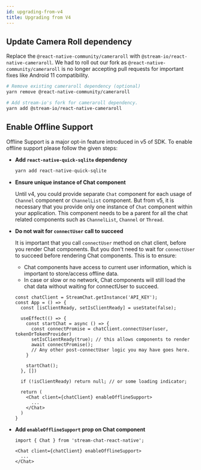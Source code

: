 ```yaml
---
id: upgrading-from-v4
title: Upgrading from V4
---
```



## Update Camera Roll dependency

Replace the `@react-native-community/cameraroll` with `@stream-io/react-native-cameraroll`. We had to roll out our fork as `@react-native-community/cameraroll` is no longer accepting pull requests for important fixes like Android 11 compatibility. 

```bash
# Remove existing cameraroll dependency (optional)
yarn remove @react-native-community/cameraroll

# Add stream-io's fork for cameraroll dependency.
yarn add @stream-io/react-native-cameraroll
```

## Enable Offline Support

Offline Support is a major opt-in feature introduced in v5 of SDK. To enable offline support please follow the given steps:

- **Add `react-native-quick-sqlite` dependency**

  ```bash
  yarn add react-native-quick-sqlite
  ```

- **Ensure unique instance of Chat component**

  Until v4, you could provide separate `Chat` component for each usage of `Channel` component or `ChannelList` component.
  But from v5, it is necessary that you provide only one instance of `Chat` component within your application.
  This component needs to be a parent for all the chat related components such as `ChannelList`, `Channel` or `Thread`. 

- **Do not wait for `connectUser` call to succeed**

  It is important that you call `connectUser` method on chat client, before you render Chat components.
  But you don't need to wait for `connectUser` to succeed before rendering Chat components. This is to ensure:
    - Chat components have access to current user information, which is important to store/access offline data.
    - In case or slow or no network, Chat components will still load the chat data without waiting for connectUser to succeed.

  ```tsx {7,8,16}
  const chatClient = StreamChat.getInstance('API_KEY');
  const App = () => {
    const [isClientReady, setIsClientReady] = useState(false);

    useEffect(() => {
      const startChat = async () => {
        const connectPromise = chatClient.connectUser(user, tokenOrTokenProvider)
        setIsClientReady(true); // this allows components to render
        await connectPromise();
        // Any other post-connectUser logic you may have goes here.
      }

      startChat();
    }, [])

    if (!isClientReady) return null; // or some loading indicator;

    return (
      <Chat client={chatClient} enableOfflineSupport>
        ...
      </Chat>
    )
  }
  ```

- **Add `enableOfflineSupport` prop on Chat component**

  ```tsx
  import { Chat } from 'stream-chat-react-native';

  <Chat client={chatClient} enableOfflineSupport>
    ...
  </Chat>
  ```